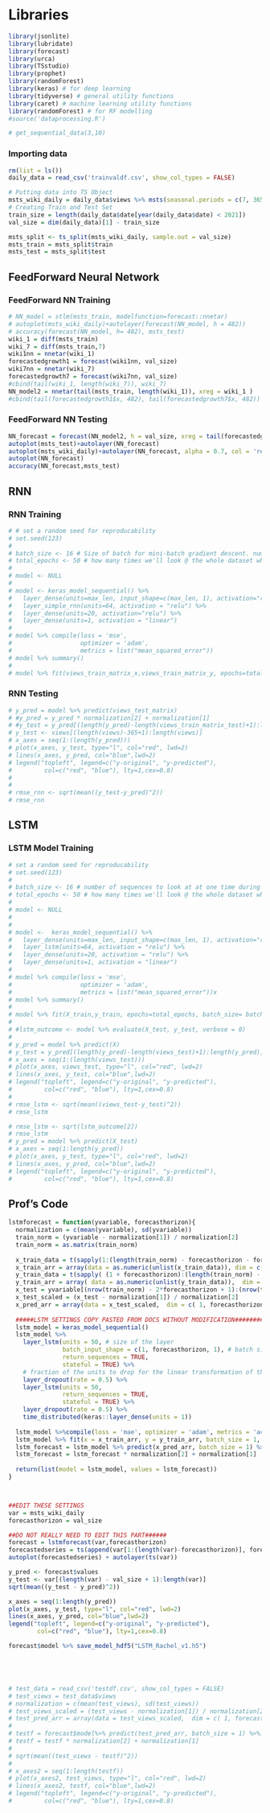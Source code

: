 # Libraries
```r
library(jsonlite)
library(lubridate)
library(forecast)
library(urca)
library(TSstudio)
library(prophet)
library(randomForest)
library(keras) # for deep learning
library(tidyverse) # general utility functions
library(caret) # machine learning utility functions
library(randomForest) # for RF modelling
#source('dataprocessing.R')
```

```r
# get_sequential_data(3,10)
```


### Importing data
```r
rm(list = ls())
daily_data = read_csv('trainvaldf.csv', show_col_types = FALSE)

# Putting data into TS Object
msts_wiki_daily = daily_data$views %>% msts(seasonal.periods = c(7, 365), start =c(2015, as.numeric(format(daily_data$date[1], "%j"))))
# Creating Train and Test Set
train_size = length(daily_data$date[year(daily_data$date) < 2021])
val_size = dim(daily_data)[1] - train_size

msts_split <- ts_split(msts_wiki_daily, sample.out = val_size)
msts_train = msts_split$train
msts_test = msts_split$test
```



## FeedForward Neural Network
### FeedForward NN Training
```r

# NN_model = stlm(msts_train, modelfunction=forecast::nnetar)
# autoplot(msts_wiki_daily)+autolayer(forecast(NN_model, h = 482))
# accuracy(forecast(NN_model, h= 482), msts_test)
wiki_1 = diff(msts_train)
wiki_7 = diff(msts_train,7)
wiki1nn = nnetar(wiki_1)
forecastedgrowth1 = forecast(wiki1nn, val_size)
wiki7nn = nnetar(wiki_7)
forecastedgrowth7 = forecast(wiki7nn, val_size)
#cbind(tail(wiki_1, length(wiki_7)), wiki_7)
NN_model2 = nnetar(tail(msts_train, length(wiki_1)), xreg = wiki_1 )
#cbind(tail(forecastedgrowth1$x, 482), tail(forecastedgrowth7$x, 482))

```

### FeedForward NN Testing
```r
NN_forecast = forecast(NN_model2, h = val_size, xreg = tail(forecastedgrowth1$x, val_size) )
autoplot(msts_test)+autolayer(NN_forecast)
autoplot(msts_wiki_daily)+autolayer(NN_forecast, alpha = 0.7, col = 'red')
autoplot(NN_forecast)
accuracy(NN_forecast,msts_test)
```

## RNN
### RNN Training
```r
# # set a random seed for reproducability
# set.seed(123)
# 
# batch_size <- 16 # Size of batch for mini-batch gradient descent. number of sequences to look at at one time during training
# total_epochs <- 50 # how many times we'll look @ the whole dataset while training our model
# 
# model <- NULL
# 
# model <- keras_model_sequential() %>%   
#   layer_dense(units=max_len, input_shape=c(max_len, 1), activation="relu") %>%
#   layer_simple_rnn(units=64, activation = "relu") %>%  
#   layer_dense(units=20, activation="relu") %>%
#   layer_dense(units=1, activation = "linear")
#  
# model %>% compile(loss = 'mse',
#                   optimizer = 'adam',
#                   metrics = list("mean_squared_error"))
# model %>% summary()
# 
# model %>% fit(views_train_matrix_x,views_train_matrix_y, epochs=total_epochs, batch_size= batch_size, shuffle = FALSE,validation_split = 0.3, callbacks = list(callback_early_stopping(monitor = 'val_loss', patience = 6, verbose = 1, restore_best_weights = T)))
```


### RNN Testing
```r
# y_pred = model %>% predict(views_test_matrix)
# #y_pred = y_pred * normalization[2] + normalization[1]
# #y_test = y_pred[(length(y_pred)-length(views_train_matrix_test)+1):length(y_pred)]
# y_test <- views[(length(views)-365+1):length(views)]
# x_axes = seq(1:(length(y_pred)))
# plot(x_axes, y_test, type="l", col="red", lwd=2)
# lines(x_axes, y_pred, col="blue",lwd=2)
# legend("topleft", legend=c("y-original", "y-predicted"),
#         col=c("red", "blue"), lty=1,cex=0.8)
# 
# 
# rmse_rnn <- sqrt(mean((y_test-y_pred)^2))
# rmse_rnn
```

## LSTM
### LSTM Model Training
```r
# set a random seed for reproducability
# set.seed(123)
# 
# batch_size <- 16 # number of sequences to look at at one time during training
# total_epochs <- 50 # how many times we'll look @ the whole dataset while training our model
# 
# model <- NULL
# 
# 
# model <-  keras_model_sequential() %>%   
#   layer_dense(units=max_len, input_shape=c(max_len, 1), activation="relu") %>%  
#   layer_lstm(units=64, activation = "relu") %>%
#   layer_dense(units=20, activation = "relu") %>%
#   layer_dense(units=1, activation = "linear")
#  
# model %>% compile(loss = 'mse',
#                   optimizer = 'adam',
#                   metrics = list("mean_squared_error"))x
# model %>% summary()
# 
# model %>% fit(X_train,y_train, epochs=total_epochs, batch_size= batch_size, shuffle = FALSE,validation_split = 0.2, callbacks = list(callback_early_stopping(monitor = 'val_loss', patience = 6, verbose = 0, restore_best_weights = T)))
# 
# #lstm_outcome <- model %>% evaluate(X_test, y_test, verbose = 0)
# 
# y_pred = model %>% predict(X)
# y_test = y_pred[(length(y_pred)-length(views_test)+1):length(y_pred)]
# x_axes = seq(1:(length(views_test)))
# plot(x_axes, views_test, type="l", col="red", lwd=2)
# lines(x_axes, y_test, col="blue",lwd=2)
# legend("topleft", legend=c("y-original", "y-predicted"),
#         col=c("red", "blue"), lty=1,cex=0.8)
# 
# rmse_lstm <- sqrt(mean((views_test-y_test)^2))
# rmse_lstm

# rmse_lstm <- sqrt(lstm_outcome[2])
# rmse_lstm
# y_pred = model %>% predict(X_test)
# x_axes = seq(1:length(y_pred))
# plot(x_axes, y_test, type="l", col="red", lwd=2)
# lines(x_axes, y_pred, col="blue",lwd=2)
# legend("topleft", legend=c("y-original", "y-predicted"),
#         col=c("red", "blue"), lty=1,cex=0.8)

```

## Prof's Code
```r
lstmforecast = function(yvariable, forecasthorizon){
  normalization = c(mean(yvariable), sd(yvariable))
  train_norm = (yvariable - normalization[1]) / normalization[2]
  train_norm = as.matrix(train_norm)
  
  x_train_data = t(sapply(1:(length(train_norm) - forecasthorizon - forecasthorizon + 1), function(x) train_norm[x:(x + forecasthorizon - 1), 1] ))
  x_train_arr = array(data = as.numeric(unlist(x_train_data)), dim = c( nrow(x_train_data), forecasthorizon,   1   )  )
  y_train_data = t(sapply( (1 + forecasthorizon):(length(train_norm) - forecasthorizon + 1), function(x) train_norm[x:(x + forecasthorizon - 1)] ))
  y_train_arr = array( data = as.numeric(unlist(y_train_data)),  dim = c(  nrow(y_train_data),  forecasthorizon,   1    ) )
  x_test = yvariable[(nrow(train_norm) - 2*forecasthorizon + 1):(nrow(train_norm) - forecasthorizon + 1)]
  x_test_scaled = (x_test - normalization[1]) / normalization[2]
  x_pred_arr = array(data = x_test_scaled,  dim = c( 1, forecasthorizon,  1 ) )
  
  #####LSTM SETTINGS COPY PASTED FROM DOCS WITHOUT MODIFICATION###########
  lstm_model = keras_model_sequential()
  lstm_model %>%
    layer_lstm(units = 50, # size of the layer
               batch_input_shape = c(1, forecasthorizon, 1), # batch size, timesteps, features
               return_sequences = TRUE,
               stateful = TRUE) %>%
    # fraction of the units to drop for the linear transformation of the inputs
    layer_dropout(rate = 0.5) %>%
    layer_lstm(units = 50,
               return_sequences = TRUE,
               stateful = TRUE) %>%
    layer_dropout(rate = 0.5) %>%
    time_distributed(keras::layer_dense(units = 1))
  
  lstm_model %>%compile(loss = 'mae', optimizer = 'adam', metrics = 'accuracy')     
  lstm_model %>% fit(x = x_train_arr, y = y_train_arr, batch_size = 1, epochs = 20,shuffle = FALSE, verbose = 1, restore_best_weights = T)    
  lstm_forecast = lstm_model %>% predict(x_pred_arr, batch_size = 1) %>%.[, , 1]  #LINE X
  lstm_forecast = lstm_forecast * normalization[2] + normalization[1]
  
  return(list(model = lstm_model, values = lstm_forecast))  
}



##EDIT THESE SETTINGS
var = msts_wiki_daily
forecasthorizon = val_size

##DO NOT REALLY NEED TO EDIT THIS PART######
forecast = lstmforecast(var,forecasthorizon)
forecastedseries = ts(append(var[1:(length(var)-forecasthorizon)], forecast$values))
autoplot(forecastedseries) + autolayer(ts(var))

y_pred <- forecast$values
y_test <- var[(length(var) - val_size + 1):length(var)]
sqrt(mean((y_test - y_pred)^2))

x_axes = seq(1:length(y_pred))
plot(x_axes, y_test, type="l", col="red", lwd=2)
lines(x_axes, y_pred, col="blue",lwd=2)
legend("topleft", legend=c("y-original", "y-predicted"),
        col=c("red", "blue"), lty=1,cex=0.8)

forecast$model %>% save_model_hdf5("LSTM_Rachel_v1.h5")





# test_data = read_csv('testdf.csv', show_col_types = FALSE)
# test_views = test_data$views
# normalization = c(mean(test_views), sd(test_views))
# test_views_scaled = (test_views - normalization[1]) / normalization[2]
# test_pred_arr = array(data = test_views_scaled,  dim = c( 1, forecasthorizon,  1 ) )
# 
# testf = forecast$model%>% predict(test_pred_arr, batch_size = 1) %>%.[, , 1]
# testf = testf * normalization[2] + normalization[1]
# 
# sqrt(mean((test_views - testf)^2))
# 
# x_axes2 = seq(1:length(testf))
# plot(x_axes2, test_views, type="l", col="red", lwd=2)
# lines(x_axes2, testf, col="blue",lwd=2)
# legend("topleft", legend=c("y-original", "y-predicted"),
#         col=c("red", "blue"), lty=1,cex=0.8)
```


